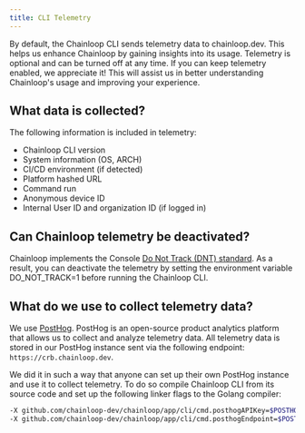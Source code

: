 ```yaml
---
title: CLI Telemetry
---
```


By default, the Chainloop CLI sends telemetry data to chainloop.dev. This helps us enhance Chainloop by gaining insights into its usage.
Telemetry is optional and can be turned off at any time. If you can keep telemetry enabled, we appreciate it! This will assist us in better understanding Chainloop's usage and improving your experience.

## What data is collected?
The following information is included in telemetry:

- Chainloop CLI version
- System information (OS, ARCH)
- CI/CD environment (if detected)
- Platform hashed URL
- Command run
- Anonymous device ID
- Internal User ID and organization ID (if logged in)

## Can Chainloop telemetry be deactivated?

Chainloop implements the Console [Do Not Track (DNT) standard](https://consoledonottrack.com). As a result, you can deactivate the telemetry by setting the environment variable DO_NOT_TRACK=1 before running the Chainloop CLI.

## What do we use to collect telemetry data?

We use [PostHog](https://posthog.com/). PostHog is an open-source product analytics platform that allows us to collect and analyze telemetry data.
All telemetry data is stored in our PostHog instance sent via the following endpoint: `https://crb.chainloop.dev`.

We did it in such a way that anyone can set up their own PostHog instance and use it to collect telemetry. To do so
compile Chainloop CLI from its source code and set up the following linker flags to the Golang compiler:

```sh
-X github.com/chainloop-dev/chainloop/app/cli/cmd.posthogAPIKey=$POSTHOG_API_KEY
-X github.com/chainloop-dev/chainloop/app/cli/cmd.posthogEndpoint=$POSTHOG_ENDPOINT
```
